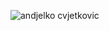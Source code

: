 


<Image
  class="w-32 h-36 border-black border-2 rounded-md object-center object-cover"
  src={avatar}
  inferSize
  alt='andjelko cvjetkovic'
  quality={40}
/>
